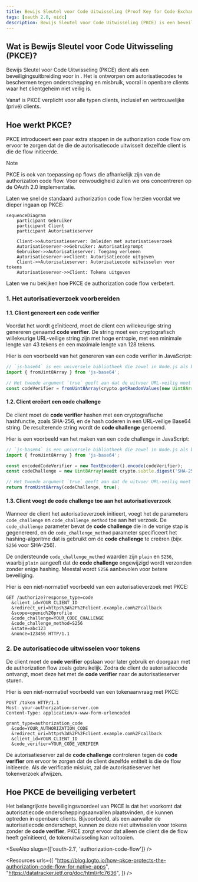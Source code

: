 ```yaml
---
title: Bewijs Sleutel voor Code Uitwisseling (Proof Key for Code Exchange, PKCE)
tags: [oauth 2.0, oidc]
description: Bewijs Sleutel voor Code Uitwisseling (PKCE) is een beveiligingsuitbreiding voor OAuth 2.0 die autorisatiecodes beschermt tegen onderschepping en misbruik. Het is verplicht voor alle typen clients in OAuth 2.1.
---
```


## Wat is Bewijs Sleutel voor Code Uitwisseling (PKCE)?

Bewijs Sleutel voor Code Uitwisseling (PKCE) dient als een beveiligingsuitbreiding voor <Ref slug="authorization-code-flow" /> in <Ref slug="oauth-2.0" />. Het is ontworpen om autorisatiecodes te beschermen tegen onderschepping en misbruik, vooral in openbare clients waar het clientgeheim niet veilig is.

Vanaf <Ref slug="oauth-2.1" /> is PKCE verplicht voor alle typen clients, inclusief <Ref slug="client" headingId="public-clients" /> en <Ref slug="client" headingId="confidential-clients">vertrouwelijke (privé) clients</Ref>.

## Hoe werkt PKCE?

PKCE introduceert een paar extra stappen in de authorization code flow om ervoor te zorgen dat de <Ref slug="client" /> die de autorisatiecode uitwisselt dezelfde client is die de flow initieerde.

> [!Note]
> PKCE is ook van toepassing op <Ref slug="openid-connect" /> flows die afhankelijk zijn van de authorization code flow. Voor eenvoudigheid zullen we ons concentreren op de OAuth 2.0 implementatie.

Laten we snel de standaard authorization code flow herzien voordat we dieper ingaan op PKCE:

```mermaid
sequenceDiagram
    participant Gebruiker
    participant Client
    participant Autorisatieserver

    Client->>Autorisatieserver: Omleiden met autorisatieverzoek
    Autorisatieserver->>Gebruiker: Autorisatieprompt
    Gebruiker->>Autorisatieserver: Toegang verlenen
    Autorisatieserver->>Client: Autorisatiecode uitgeven
    Client->>Autorisatieserver: Autorisatiecode uitwisselen voor tokens
    Autorisatieserver->>Client: Tokens uitgeven
```

Laten we nu bekijken hoe PKCE de authorization code flow verbetert.

### 1. Het autorisatieverzoek voorbereiden

#### 1.1. Client genereert een code verifier

Voordat het <Ref slug="authorization-request" /> wordt geïnitieerd, moet de client een willekeurige string genereren genaamd **code verifier**. De string moet een cryptografisch willekeurige URL-veilige string zijn met hoge entropie, met een minimale lengte van 43 tekens en een maximale lengte van 128 tekens.
  
Hier is een voorbeeld van het genereren van een code verifier in JavaScript:

```javascript
// `js-base64` is een universele bibliotheek die zowel in Node.js als browsers kan worden gebruikt
import { fromUint8Array } from 'js-base64';

// Het tweede argument `true` geeft aan dat de uitvoer URL-veilig moet zijn
const codeVerifier = fromUint8Array(crypto.getRandomValues(new Uint8Array(64)), true);
```

#### 1.2. Client creëert een code challenge

De client moet de **code verifier** hashen met een cryptografische hashfunctie, zoals SHA-256, en de hash coderen in een URL-veilige Base64 string. De resulterende string wordt de **code challenge** genoemd.

Hier is een voorbeeld van het maken van een code challenge in JavaScript:

```javascript
// `js-base64` is een universele bibliotheek die zowel in Node.js als browsers kan worden gebruikt
import { fromUint8Array } from 'js-base64';

const encodedCodeVerifier = new TextEncoder().encode(codeVerifier);
const codeChallenge = new Uint8Array(await crypto.subtle.digest('SHA-256', encodedCodeVerifier));

// Het tweede argument `true` geeft aan dat de uitvoer URL-veilig moet zijn
return fromUint8Array(codeChallenge, true);
```

#### 1.3. Client voegt de code challenge toe aan het autorisatieverzoek

Wanneer de client het autorisatieverzoek initieert, voegt het de parameters `code_challenge` en `code_challenge_method` toe aan het verzoek. De `code_challenge` parameter bevat de **code challenge** die in de vorige stap is gegenereerd, en de `code_challenge_method` parameter specificeert het hashing-algoritme dat is gebruikt om de **code challenge** te creëren (bijv. `S256` voor SHA-256).

De ondersteunde `code_challenge_method` waarden zijn `plain` en `S256`, waarbij `plain` aangeeft dat de **code challenge** ongewijzigd wordt verzonden zonder enige hashing. Meestal wordt `S256` aanbevolen voor betere beveiliging.

Hier is een niet-normatief voorbeeld van een autorisatieverzoek met PKCE:

```http
GET /authorize?response_type=code
  &client_id=YOUR_CLIENT_ID
  &redirect_uri=https%3A%2F%2Fclient.example.com%2Fcallback
  &scope=openid%20profile
  &code_challenge=YOUR_CODE_CHALLENGE
  &code_challenge_method=S256
  &state=abc123
  &nonce=123456 HTTP/1.1
```

### 2. De autorisatiecode uitwisselen voor tokens

De client moet de **code verifier** opslaan voor later gebruik en doorgaan met de authorization flow zoals gebruikelijk. Zodra de client de autorisatiecode ontvangt, moet deze het <Ref slug="token-request" /> met de **code verifier** naar de autorisatieserver sturen.

Hier is een niet-normatief voorbeeld van een tokenaanvraag met PKCE:

```http
POST /token HTTP/1.1
Host: your-authorization-server.com
Content-Type: application/x-www-form-urlencoded

grant_type=authorization_code
  &code=YOUR_AUTHORIZATION_CODE
  &redirect_uri=https%3A%2F%2Fclient.example.com%2Fcallback
  &client_id=YOUR_CLIENT_ID
  &code_verifier=YOUR_CODE_VERIFIER
```

De autorisatieserver zal de **code challenge** controleren tegen de **code verifier** om ervoor te zorgen dat de client dezelfde entiteit is die de flow initieerde. Als de verificatie mislukt, zal de autorisatieserver het tokenverzoek afwijzen.

## Hoe PKCE de beveiliging verbetert

Het belangrijkste beveiligingsvoordeel van PKCE is dat het voorkomt dat autorisatiecode onderscheppingsaanvallen plaatsvinden, die kunnen optreden in openbare clients. Bijvoorbeeld, als een aanvaller de autorisatiecode onderschept, kunnen ze deze niet uitwisselen voor tokens zonder de **code verifier**. PKCE zorgt ervoor dat alleen de client die de flow heeft geïnitieerd, de tokenuitwisseling kan voltooien.

<SeeAlso slugs={['oauth-2.1', 'authorization-code-flow']} />

<Resources
  urls={[
    "https://blog.logto.io/how-pkce-protects-the-authorization-code-flow-for-native-apps",
    "https://datatracker.ietf.org/doc/html/rfc7636",
  ]}
/>
